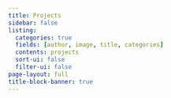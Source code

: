 ```yaml
---
title: Projects
sidebar: false
listing:
  categories: true
  fields: [author, image, title, categories]
  contents: projects
  sort-ui: false
  filter-ui: false
page-layout: full
title-block-banner: true
---
```


